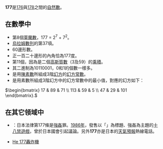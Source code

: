 {{Unreferenced|time=2020-05-24T10:04:28+00:00}}
{{noteTA|G1=Math}}
{{整数
| 质因数分解 = <math>3 \times 59</math>
| 罗马数字 = CLXXVII
}}
'''177'''是[[176|176]]與[[178|178]]之間的[[自然数|自然數]]。

== 在數學中 ==
{{數字性質|use math=yes}}
* 第8個[[萊蘭數|萊蘭數]]，177 = 2<sup>7</sup> + 7<sup>2</sup>。
* [[烏拉姆數列|烏拉姆數列]]的第37項。
* 60邊形數。
* 正一百二十邊形的內角恰為177度。
* 第11個{{link-en|布盧姆數|Blum integer}}，因為是二個[[高斯整數|高斯質數]]（3及59）的[[乘積|乘積]]。
* 其二進制為10110001，0和1的個數一樣多。
* 是用[[陳素數|陳素數]]所組成3階[[幻方|幻方]]的[[幻方常數|幻方常數]]。
* 是用素數所組成3階幻方中的幻方常數中的最小值，對應的幻方如下：
<math>
\begin{bmatrix}
 17 & 89 & 71 \\
 113 & 59 & 5 \\
 47 & 29 & 101
\end{bmatrix}.
</math>

== 在其它领域中 ==
* {{JPN}}：日本法律第177條是[[強姦|強姦]]罪。[[1986年|1986年]]，{{link-ja|dB-SOFT|デービーソフト}}發售以「{{link-ja|177 (遊戲)|177 (ゲーム)|177}}」為標題、強姦為主題的[[十八禁遊戲|十八禁遊戲]]，曾於日本國會引起議論。另外'''177'''亦是日本的[[天氣預報|天氣預報]]熱線電話。
* [[He_177轟炸機|He 177轟炸機]]

{{數小作品}}